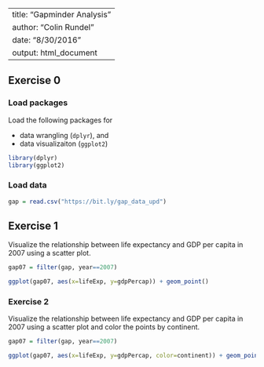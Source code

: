 
---
title: "Gapminder Analysis"
author: "Colin Rundel"
date: "8/30/2016"
output: html_document
---

## Exercise 0

### Load packages

Load the following packages for 

- data wrangling (`dplyr`), and 
- data visualizaiton (`ggplot2`)

```r
library(dplyr)
library(ggplot2)
```

### Load data

```r
gap = read.csv("https://bit.ly/gap_data_upd")
```

## Exercise 1

Visualize the relationship between life expectancy and GDP per capita in 2007 using a scatter plot.

```r
gap07 = filter(gap, year==2007)

ggplot(gap07, aes(x=lifeExp, y=gdpPercap)) + geom_point()
```


### Exercise 2

Visualize the relationship between life expectancy and GDP per capita in 2007 using a scatter plot and color the points by continent.

```r
gap07 = filter(gap, year==2007)

ggplot(gap07, aes(x=lifeExp, y=gdpPercap, color=continent)) + geom_point()


```